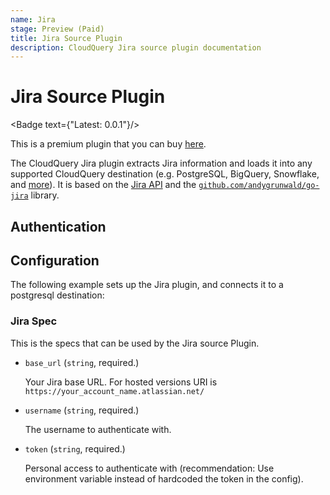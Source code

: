 ```yaml
---
name: Jira
stage: Preview (Paid)
title: Jira Source Plugin
description: CloudQuery Jira source plugin documentation
---
```

# Jira Source Plugin


<Badge text={"Latest: 0.0.1"}/>

This is a premium plugin that you can buy [here](/integrations/atlassian-jira).

The CloudQuery Jira plugin extracts Jira information and loads it into any supported CloudQuery destination (e.g. PostgreSQL, BigQuery, Snowflake, and [more](/docs/plugins/destinations/overview)). It is based on the [Jira API](https://developer.atlassian.com/cloud/jira/platform/rest/v3/) and the [`github.com/andygrunwald/go-jira`](https://github.com/andygrunwald/go-jira) library.

## Authentication

<Authentication/>

## Configuration

The following example sets up the Jira plugin, and connects it to a postgresql destination:

<Configuration/>

### Jira Spec

This is the specs that can be used by the Jira source Plugin.

- `base_url` (`string`, required.)

  Your Jira base URL. For hosted versions URI is `https://your_account_name.atlassian.net/`

- `username` (`string`, required.)

  The username to authenticate with.

- `token` (`string`, required.)

  Personal access to authenticate with (recommendation: Use environment variable instead of hardcoded the token in the config).
